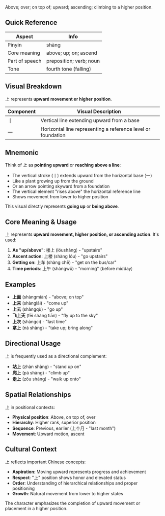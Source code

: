 Above; over; on top of; upward; ascending; climbing to a higher position.

## Quick Reference

| Aspect         | Info                     |
| -------------- | ------------------------ |
| Pinyin         | shàng                    |
| Core meaning   | above; up; on; ascend    |
| Part of speech | preposition; verb; noun  |
| Tone           | fourth tone (falling)    |

## Visual Breakdown

上 represents **upward movement or higher position**.

| Component | Visual Description                                           |
| --------- | ------------------------------------------------------------ |
| **丨**    | Vertical line extending upward from a base                   |
| **一**    | Horizontal line representing a reference level or foundation |

## Mnemonic

Think of 上 as **pointing upward** or **reaching above a line**:

- The vertical stroke (丨) extends upward from the horizontal base (一)
- Like a plant growing up from the ground
- Or an arrow pointing skyward from a foundation
- The vertical element "rises above" the horizontal reference line
- Shows movement from lower to higher position

This visual directly represents **going up** or **being above**.

## Core Meaning & Usage

上 represents **upward movement, higher position, or ascending action**. It's used:

1. **As "up/above"**: 楼上 (lóushàng) - "upstairs"
2. **Ascent action**: 上楼 (shàng lóu) - "go upstairs"
3. **Getting on**: 上车 (shàng chē) - "get on the bus/car"
4. **Time periods**: 上午 (shàngwǔ) - "morning" (before midday)

## Examples

- **上面** (shàngmiàn) - "above; on top"
- **上来** (shànglái) - "come up"
- **上去** (shàngqù) - "go up"
- **飞上天** (fēi shàng tiān) - "fly up to the sky"
- **上次** (shàngcì) - "last time"
- **拿上** (ná shàng) - "take up; bring along"

## Directional Usage

上 is frequently used as a directional complement:

- **站上** (zhàn shàng) - "stand up on"
- **爬上** (pá shàng) - "climb up"
- **走上** (zǒu shàng) - "walk up onto"

## Spatial Relationships

上 in positional contexts:

- **Physical position**: Above, on top of, over
- **Hierarchy**: Higher rank, superior position
- **Sequence**: Previous, earlier (上个月 - "last month")
- **Movement**: Upward motion, ascent

## Cultural Context

上 reflects important Chinese concepts:

- **Aspiration**: Moving upward represents progress and achievement
- **Respect**: "上" position shows honor and elevated status
- **Order**: Understanding of hierarchical relationships and proper positioning
- **Growth**: Natural movement from lower to higher states

The character emphasizes the completion of upward movement or placement in a higher position.